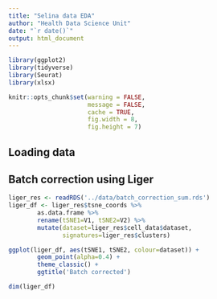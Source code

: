 ```yaml
---
title: "Selina data EDA"
author: "Health Data Science Unit"
date: "`r date()`"
output: html_document
---
```



```r
library(ggplot2)
library(tidyverse)
library(Seurat)
library(xlsx)

knitr::opts_chunk$set(warning = FALSE,
                      message = FALSE,
                      cache = TRUE,
                      fig.width = 8,
                      fig.height = 7)
```
## Loading data





## Batch correction using Liger

```r
liger_res <- readRDS('../data/batch_correction_sum.rds') 
liger_df <- liger_res$tsne_coords %>% 
        as.data.frame %>% 
        rename(tSNE1=V1, tSNE2=V2) %>% 
        mutate(dataset=liger_res$cell_data$dataset,
               signatures=liger_res$clusters)
```

```r
ggplot(liger_df, aes(tSNE1, tSNE2, colour=dataset)) +
        geom_point(alpha=0.4) +
        theme_classic() +
        ggtitle('Batch corrected')
```

```r
dim(liger_df)
```
